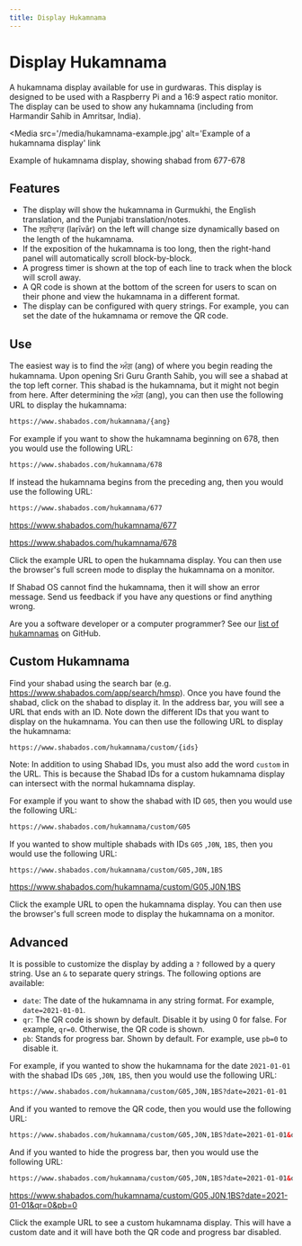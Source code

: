 ```yaml
---
title: Display Hukamnama
---
```



# Display Hukamnama

A hukamnama display available for use in gurdwaras. This display is designed to be used with a Raspberry Pi and a 16:9 aspect ratio monitor. The display can be used to show any hukamnama (including from Harmandir Sahib in Amritsar, India).

<Media
  src='/media/hukamnama-example.jpg'
  alt='Example of a hukamnama display'
  link
>
  Example of hukamnama display, showing shabad from 677-678
</Media>

## Features

- The display will show the hukamnama in Gurmukhi, the English translation, and the Punjabi translation/notes.
- The ਲੜੀਵਾਰ (laṛīvār) on the left will change size dynamically based on the length of the hukamnama.
- If the exposition of the hukamnama is too long, then the right-hand panel will automatically scroll block-by-block.
- A progress timer is shown at the top of each line to track when the block will scroll away.
- A QR code is shown at the bottom of the screen for users to scan on their phone and view the hukamnama in a different format.
- The display can be configured with query strings. For example, you can set the date of the hukamnama or remove the QR code.

## Use

The easiest way is to find the ਅੰਗ (ang) of where you begin reading the hukamnama. Upon opening Sri Guru Granth Sahib, you will see a shabad at the top left corner. This shabad is the hukamnama, but it might not begin from here. After determining the ਅੰਗ (ang), you can then use the following URL to display the hukamnama:

```html
https://www.shabados.com/hukamnama/{ang}
```

For example if you want to show the hukamnama beginning on 678, then you would use the following URL:

```html
https://www.shabados.com/hukamnama/678
```

If instead the hukamnama begins from the preceding ang, then you would use the following URL:

```html
https://www.shabados.com/hukamnama/677
```

https://www.shabados.com/hukamnama/677

https://www.shabados.com/hukamnama/678

Click the example URL to open the hukamnama display. You can then use the browser's full screen mode to display the hukamnama on a monitor.

If Shabad OS cannot find the hukamnama, then it will show an error message. Send us feedback if you have any questions or find anything wrong.

Are you a software developer or a computer programmer? See our [list of hukamnamas](https://github.com/shabados/web/blob/main/src/routes/hukamnama/%5Bid%5D/index%40hukamnama.tsx) on GitHub.

## Custom Hukamnama

Find your shabad using the search bar (e.g. https://www.shabados.com/app/search/hmsp). Once you have found the shabad, click on the shabad to display it. In the address bar, you will see a URL that ends with an ID. Note down the different IDs that you want to display on the hukamnama. You can then use the following URL to display the hukamnama:

```
https://www.shabados.com/hukamnama/custom/{ids}
```

Note: In addition to using Shabad IDs, you must also add the word `custom` in the URL. This is because the Shabad IDs for a custom hukamnama display can intersect with the normal hukamnama display.

For example if you want to show the shabad with ID `G05`, then you would use the following URL:

```html
https://www.shabados.com/hukamnama/custom/G05
```

If you wanted to show multiple shabads with IDs `G05` ,`J0N`, `1BS`, then you would use the following URL:

```html
https://www.shabados.com/hukamnama/custom/G05,J0N,1BS
```

https://www.shabados.com/hukamnama/custom/G05,J0N,1BS

Click the example URL to open the hukamnama display. You can then use the browser's full screen mode to display the hukamnama on a monitor.

## Advanced

It is possible to customize the display by adding a `?` followed by a query string. Use an `&` to separate query strings. The following options are available:

- `date`: The date of the hukamnama in any string format. For example, `date=2021-01-01`.
- `qr`: The QR code is shown by default. Disable it by using 0 for false. For example, `qr=0`. Otherwise, the QR code is shown.
- `pb`: Stands for progress bar. Shown by default. For example, use `pb=0` to disable it.

For example, if you wanted to show the hukamnama for the date `2021-01-01` with the shabad IDs `G05` ,`J0N`, `1BS`, then you would use the following URL:

```html
https://www.shabados.com/hukamnama/custom/G05,J0N,1BS?date=2021-01-01
```

And if you wanted to remove the QR code, then you would use the following URL:

```html
https://www.shabados.com/hukamnama/custom/G05,J0N,1BS?date=2021-01-01&qr=0
```

And if you wanted to hide the progress bar, then you would use the following URL:

```html
https://www.shabados.com/hukamnama/custom/G05,J0N,1BS?date=2021-01-01&qr=0&pb=0
```

https://www.shabados.com/hukamnama/custom/G05,J0N,1BS?date=2021-01-01&qr=0&pb=0

Click the example URL to see a custom hukamnama display. This will have a custom date and it will have both the QR code and progress bar disabled.
